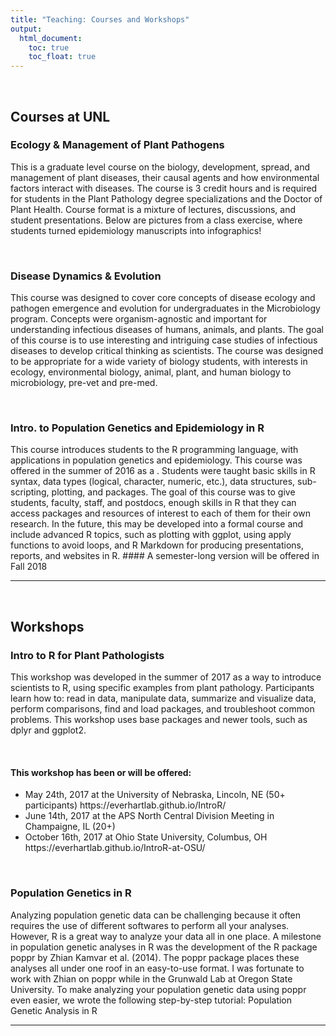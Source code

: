 ```yaml
---
title: "Teaching: Courses and Workshops"
output:
  html_document:
    toc: true
    toc_float: true
---
```


<br>

## Courses at UNL

### Ecology & Management of Plant Pathogens
This is a graduate level course on the biology, development, spread, and management of plant diseases, their causal agents and how environmental factors interact with diseases. The course is 3 credit hours and is required for students in the Plant Pathology degree specializations and the Doctor of Plant Health.  Course format is a mixture of lectures, discussions, and student presentations.  Below are pictures from a class exercise, where students turned epidemiology manuscripts into infographics!

<br>

### Disease Dynamics & Evolution
This course was designed to cover core concepts of disease ecology and pathogen emergence and evolution for undergraduates in the Microbiology program. Concepts were organism-agnostic and important for understanding infectious diseases of humans, animals, and plants. The goal of this course is to use interesting and intriguing case studies of infectious diseases to develop critical thinking as scientists. The course was designed to be appropriate for a wide variety of biology students, with interests in ecology, environmental biology, animal, plant, and human biology to microbiology, pre-vet and pre-med.  

<br>

### Intro. to Population Genetics and Epidemiology in R
This course introduces students to the R programming language, with applications in population genetics and epidemiology. This course was offered in the summer of 2016 as a . Students were taught basic skills in R syntax, data types (logical, character, numeric, etc.), data structures, sub-scripting, plotting, and packages. The goal of this course was to give students, faculty, staff, and postdocs, enough skills in R that they can access packages and resources of interest to each of them for their own research. In the future, this may be developed into a formal course and include advanced R topics, such as plotting with ggplot, using apply functions to avoid loops, and R Markdown for producing presentations, reports, and websites in R. 
#### A semester-long version will be offered in Fall 2018

----

<br>

## Workshops

### Intro to R for Plant Pathologists
This workshop was developed in the summer of 2017 as a way to introduce scientists to R, using specific examples from plant pathology. Participants learn how to: read in data, manipulate data, summarize and visualize data, perform comparisons, find and load packages, and troubleshoot common problems. This workshop uses base packages and newer tools, such as dplyr and ggplot2.

<br>

#### This workshop has been or will be offered:
- May 24th, 2017 at the University of Nebraska, Lincoln, NE (50+ participants)
 https://everhartlab.github.io/IntroR/
- June 14th, 2017 at the APS North Central Division Meeting in Champaigne, IL (20+)
- October 16th, 2017 at Ohio State University, Columbus, OH
https://everhartlab.github.io/IntroR-at-OSU/

<br>

### Population Genetics in R
Analyzing population genetic data can be challenging because it often requires the use of different softwares to perform all your analyses.  However, R is a great way to analyze your data all in one place.  A milestone in population genetic analyses in R was the development of the R package poppr by Zhian Kamvar et al. (2014).  The poppr package places these analyses all under one roof in an easy-to-use format.  I was fortunate to work with Zhian on poppr while in the Grunwald Lab at Oregon State University.  To make analyzing your population genetic data using poppr even easier, we wrote the following step-by-step tutorial: Population Genetic Analysis in R

----